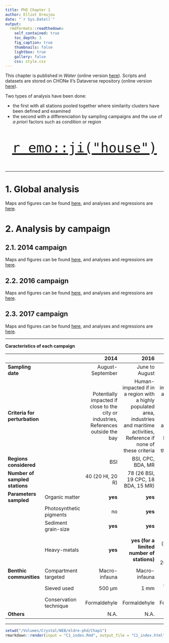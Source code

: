 ```yaml
---
title: PhD Chapter 1
author: Elliot Dreujou
date: "`r Sys.Date()`"
output:
  rmdformats::readthedown:
    self_contained: true
    toc_depth: 3
    fig_caption: true
    thumbnails: false
    lightbox: true
    gallery: false
    css: style.css
---
```


This chapter is published in *Water* (online version [here](https://www.mdpi.com/2073-4441/12/9/2424)). Scripts and datasets are stored on CHONe II's Dataverse repository (online version [here](https://doi.org/10.5683/SP2/5LJYXO)).

Two types of analysis have been done:

- the first with all stations pooled together where similarity clusters have been defined and examined
- the second with a differenciation by sampling campaigns and the use of *a priori* factors such as condition or region

<center> <p style="font-size:50px">
[`r emo::ji("house")`](https://eldre.github.io/eldre-phd/)
</p> </center>

-----


# 1. Global analysis

Maps and figures can be found [here](https://eldre.github.io/eldre-phd/Chap1/C1_analyses_A.html), and analyses and regressions are [here](https://eldre.github.io/eldre-phd/Chap1/C1_analyses_B.html).

# 2. Analysis by campaign

## 2.1. 2014 campaign

Maps and figures can be found [here](https://eldre.github.io/eldre-phd/Chap1/C1_analyses_14A.html), and analyses and regressions are [here](https://eldre.github.io/eldre-phd/Chap1/C1_analyses_14B.html).

## 2.2. 2016 campaign

Maps and figures can be found [here](https://eldre.github.io/eldre-phd/Chap1/C1_analyses_16A.html), and analyses and regressions are [here](https://eldre.github.io/eldre-phd/Chap1/C1_analyses_16B.html).

## 2.3. 2017 campaign

Maps and figures can be found [here](https://eldre.github.io/eldre-phd/Chap1/C1_analyses_17A.html), and analyses and regressions are [here](https://eldre.github.io/eldre-phd/Chap1/C1_analyses_17B.html).

-----


**Caracteristics of each campaign**

|                                 |                         | 2014                                               | 2016                                               | 2017                                          |
|:--------------------------------|:------------------------|---------------------------------------------------:|---------------------------------------------------:|---------------------------------------------------:|
| **Sampling date**               |                         | August-September                                   | June to August                                     | July                                               |
| **Criteria for perturbation**   |                         | Potentially impacted if close to the city or industries, References outside the bay | Human-impacted if in a region with a highly populated area, industries and maritime activities, Reference if none of these criteria | Human-impacted if in a region with a highly populated area, industries and maritime activities, Reference if none of these criteria |
| **Regions considered**          |                         | BSI                                                | BSI, CPC, BDA, MR                                  | BSI, MR                                            |
| **Number of sampled stations**  |                         | 40 (20 HI, 20 R)                                   | 78 (26 BSI, 19 CPC, 18 BDA, 15 MR)                 | 126 (111 BSI, 15 MR)                               |
| **Parameters sampled**          | Organic matter          | **yes**                                            | **yes**                                            | **yes**                                            |
|                                 | Photosynthetic pigments | no                                                 | **yes**                                            | **yes**                                         |
|                                 | Sediment grain-size     | **yes**                                            | **yes**                                            | **yes**                                      |
|                                 | Heavy-metals            | **yes**                                            | **yes (for a limited number of stations)**         | no (interpolated based on 2014 and 2016 values) |
|  **Benthic communities**        | Compartment targeted    | Macro-infauna                                      | Macro-infauna                                      | Macro-infauna                                      |
|                                 | Sieved used             | 500 µm                                             | 1 mm                                               | 500 µm and 1 mm                                  |
|                                 | Conservation technique  | Formaldehyle                                       | Formaldehyle                                       | Formaldehyle                                            |
| **Others**                      |                         | N.A. | N.A. | N.A. |

-----


```r
setwd("/Volumes/Crystal/WEB/eldre-phd/Chap1")
rmarkdown::render(input = "C1_index.Rmd", output_file = "C1_index.html")
```
